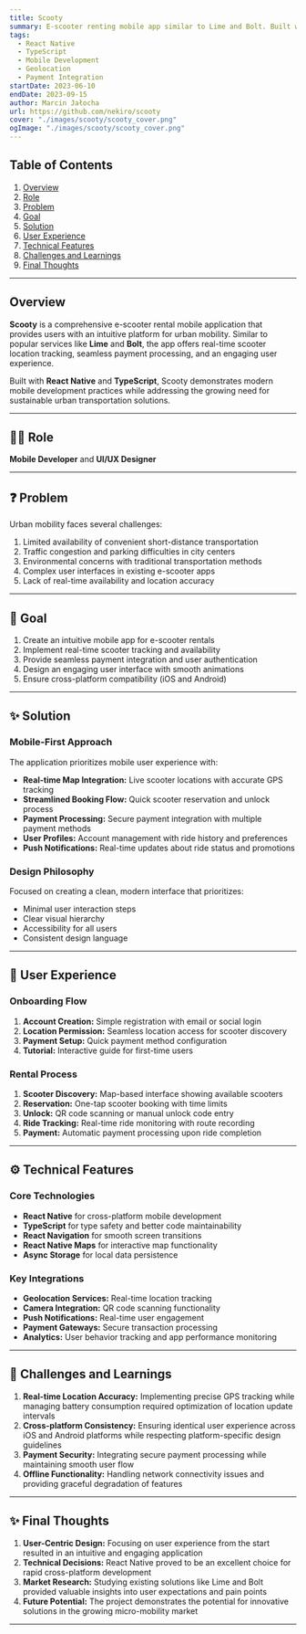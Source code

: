 ```yaml
---
title: Scooty
summary: E-scooter renting mobile app similar to Lime and Bolt. Built with React Native and TypeScript, featuring real-time scooter tracking, payment integration, and location-based services for urban mobility.
tags:
  - React Native
  - TypeScript
  - Mobile Development
  - Geolocation
  - Payment Integration
startDate: 2023-06-10
endDate: 2023-09-15
author: Marcin Jałocha
url: https://github.com/nekiro/scooty
cover: "./images/scooty/scooty_cover.png"
ogImage: "./images/scooty/scooty_cover.png"
---
```


## Table of Contents

1. [Overview](#overview)
2. [Role](#role)
3. [Problem](#problem)
4. [Goal](#goal)
5. [Solution](#solution)
6. [User Experience](#user-experience)
7. [Technical Features](#technical-features)
8. [Challenges and Learnings](#challenges-and-learnings)
9. [Final Thoughts](#final-thoughts)

---

## Overview

**Scooty** is a comprehensive e-scooter rental mobile application that provides users with an intuitive platform for urban mobility. Similar to popular services like **Lime** and **Bolt**, the app offers real-time scooter location tracking, seamless payment processing, and an engaging user experience.

Built with **React Native** and **TypeScript**, Scooty demonstrates modern mobile development practices while addressing the growing need for sustainable urban transportation solutions.

---

## 👨‍💻 Role

**Mobile Developer** and **UI/UX Designer**

---

## ❓ Problem

Urban mobility faces several challenges:

1. Limited availability of convenient short-distance transportation
2. Traffic congestion and parking difficulties in city centers
3. Environmental concerns with traditional transportation methods
4. Complex user interfaces in existing e-scooter apps
5. Lack of real-time availability and location accuracy

---

## 🎯 Goal

1. Create an intuitive mobile app for e-scooter rentals
2. Implement real-time scooter tracking and availability
3. Provide seamless payment integration and user authentication
4. Design an engaging user interface with smooth animations
5. Ensure cross-platform compatibility (iOS and Android)

---

## ✨ Solution

### Mobile-First Approach

The application prioritizes mobile user experience with:

- **Real-time Map Integration:** Live scooter locations with accurate GPS tracking
- **Streamlined Booking Flow:** Quick scooter reservation and unlock process
- **Payment Processing:** Secure payment integration with multiple payment methods
- **User Profiles:** Account management with ride history and preferences
- **Push Notifications:** Real-time updates about ride status and promotions

### Design Philosophy

Focused on creating a clean, modern interface that prioritizes:

- Minimal user interaction steps
- Clear visual hierarchy
- Accessibility for all users
- Consistent design language

---

## 🚀 User Experience

### Onboarding Flow

1. **Account Creation:** Simple registration with email or social login
2. **Location Permission:** Seamless location access for scooter discovery
3. **Payment Setup:** Quick payment method configuration
4. **Tutorial:** Interactive guide for first-time users

### Rental Process

1. **Scooter Discovery:** Map-based interface showing available scooters
2. **Reservation:** One-tap scooter booking with time limits
3. **Unlock:** QR code scanning or manual unlock code entry
4. **Ride Tracking:** Real-time ride monitoring with route recording
5. **Payment:** Automatic payment processing upon ride completion

---

## ⚙️ Technical Features

### Core Technologies

- **React Native** for cross-platform mobile development
- **TypeScript** for type safety and better code maintainability
- **React Navigation** for smooth screen transitions
- **React Native Maps** for interactive map functionality
- **Async Storage** for local data persistence

### Key Integrations

- **Geolocation Services:** Real-time location tracking
- **Camera Integration:** QR code scanning functionality
- **Push Notifications:** Real-time user engagement
- **Payment Gateways:** Secure transaction processing
- **Analytics:** User behavior tracking and app performance monitoring

---

## 🧪 Challenges and Learnings

1. **Real-time Location Accuracy:** Implementing precise GPS tracking while managing battery consumption required optimization of location update intervals
2. **Cross-platform Consistency:** Ensuring identical user experience across iOS and Android platforms while respecting platform-specific design guidelines
3. **Payment Security:** Integrating secure payment processing while maintaining smooth user flow
4. **Offline Functionality:** Handling network connectivity issues and providing graceful degradation of features

---

## ✨ Final Thoughts

1. **User-Centric Design:** Focusing on user experience from the start resulted in an intuitive and engaging application
2. **Technical Decisions:** React Native proved to be an excellent choice for rapid cross-platform development
3. **Market Research:** Studying existing solutions like Lime and Bolt provided valuable insights into user expectations and pain points
4. **Future Potential:** The project demonstrates the potential for innovative solutions in the growing micro-mobility market

---
